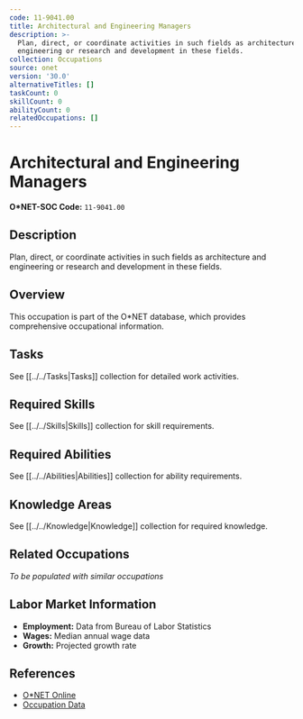 ```yaml
---
code: 11-9041.00
title: Architectural and Engineering Managers
description: >-
  Plan, direct, or coordinate activities in such fields as architecture and
  engineering or research and development in these fields.
collection: Occupations
source: onet
version: '30.0'
alternativeTitles: []
taskCount: 0
skillCount: 0
abilityCount: 0
relatedOccupations: []
---
```

# Architectural and Engineering Managers

**O*NET-SOC Code:** `11-9041.00`

## Description

Plan, direct, or coordinate activities in such fields as architecture and engineering or research and development in these fields.

## Overview

This occupation is part of the O*NET database, which provides comprehensive occupational information.

## Tasks

See [[../../Tasks|Tasks]] collection for detailed work activities.

## Required Skills

See [[../../Skills|Skills]] collection for skill requirements.

## Required Abilities

See [[../../Abilities|Abilities]] collection for ability requirements.

## Knowledge Areas

See [[../../Knowledge|Knowledge]] collection for required knowledge.

## Related Occupations

*To be populated with similar occupations*

## Labor Market Information

- **Employment:** Data from Bureau of Labor Statistics
- **Wages:** Median annual wage data
- **Growth:** Projected growth rate

## References

- [O*NET Online](https://www.onetonline.org/link/summary/11-9041.00)
- [Occupation Data](https://www.onetcenter.org/)
